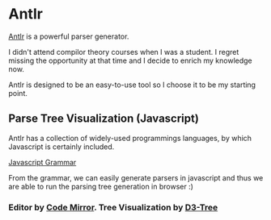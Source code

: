# Antlr

[Antlr](https://www.antlr.org/) is a powerful parser generator. 

I didn't attend compilor theory courses when I was a student. I regret missing the opportunity at that time and I decide to 
enrich my knowledge now. 

Antlr is designed to be an easy-to-use tool so I choose it to be my starting point.

## Parse Tree Visualization (Javascript)

Antlr has a collection of widely-used programmings languages, by which Javascript is certainly included.

[Javascript Grammar](https://github.com/antlr/grammars-v4/tree/master/javascript/javascript)

From the grammar, we can easily generate parsers in javascript and thus we are able to run the parsing tree generation 
in browser :)

### Editor by [Code Mirror](https://github.com/uiwjs/react-codemirror). Tree Visualization by [D3-Tree](https://github.com/bkrem/react-d3-tree)


<D3Tree />
